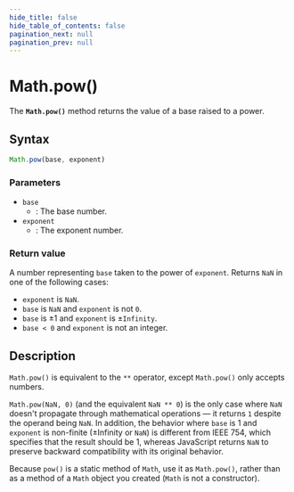 ```yaml
---
hide_title: false
hide_table_of_contents: false
pagination_next: null
pagination_prev: null
---
```

# Math.pow()

The **`Math.pow()`** method returns the value of a base raised to a power.

## Syntax

```js
Math.pow(base, exponent)
```

### Parameters

- `base`
  - : The base number.
- `exponent`
  - : The exponent number.

### Return value

A number representing `base` taken to the power of `exponent`. Returns `NaN` in one of the following cases:

- `exponent` is `NaN`.
- `base` is `NaN` and `exponent` is not `0`.
- `base` is ±1 and `exponent` is ±`Infinity`.
- `base < 0` and `exponent` is not an integer.

## Description

`Math.pow()` is equivalent to the `**` operator, except `Math.pow()` only accepts numbers.

`Math.pow(NaN, 0)` (and the equivalent `NaN ** 0`) is the only case where `NaN` doesn't propagate through mathematical operations — it returns `1` despite the operand being `NaN`. In addition, the behavior where `base` is 1 and `exponent` is non-finite (±Infinity or `NaN`) is different from IEEE 754, which specifies that the result should be 1, whereas JavaScript returns `NaN` to preserve backward compatibility with its original behavior.

Because `pow()` is a static method of `Math`, use it as `Math.pow()`, rather than as a method of a `Math` object you created (`Math` is not a constructor).
